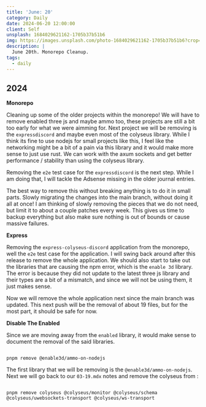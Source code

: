 ```yaml
---
title: 'June: 20'
category: Daily
date: 2024-06-20 12:00:00
client: Self
unsplash: 1684029621162-1705b37b51b6
img: https://images.unsplash.com/photo-1684029621162-1705b37b51b6?crop=entropy&cs=srgb&fm=jpg&ixid=MnwzNjM5Nzd8MHwxfHJhbmRvbXx8fHx8fHx8fDE2ODE3NDg2ODY&ixlib=rb-4.0.3&q=85
description: |
  June 20th. Monorepo Cleanup.
tags:
  - daily
---
```



## 2024

**Monorepo**

Cleaning up some of the older projects within the monorepo!
We will have to remove enabled three js and maybe ammo too, these projects are still a bit too early for what we were aimming for.
Next project we will be removing is the `expressdiscord` and maybe even most of the colyseus library.
While I think its fine to use nodejs for small projects like this, I feel like the networking might be a bit of a pain via this library and it would make more sense to just use rust.
We can work with the axum sockets and get better performance / stability than using the colyseus library.

Removing the `e2e` test case for the `expressdiscord` is the next step.
While I am doing that, I will tackle the Adsense missing in the older journal entries.

The best way to remove this without breaking anything is to do it in small parts.
Slowly migrating the changes into the main branch, without doing it all at once!
I am thinking of slowly removing the pieces that we do not need, but limit it to about a couple patches every week.
This gives us time to backup everything but also make sure nothing is out of bounds or cause massive failures.

**Express**

Removing the `express-colyseus-discord` application from the monorepo, well the `e2e` test case for the application.
I will swing back around after this release to remove the whole application.
We should also start to take out the libraries that are causing the npm error, which is the `enable 3d` library.
The error is because they did not update to the latest three js library and their types are a bit of a mismatch, and since we will not be using them, it just makes sense.

Now we will remove the whole application next since the main branch was updated.
This next push will be the removal of about 19 files, but for the most part, it should be safe for now.

**Disable The Enabled**

Since we are moving away from the `enabled` library, it would make sense to document the removal of the said libraries.

```shell

pnpm remove @enable3d/ammo-on-nodejs

```

The first library that we will be removing is the `@enable3d/ammo-on-nodejs`.
Next we will go back to our `03-19.mdx` notes and remove the colyseus from : 

```shell

pnpm remove colyseus @colyseus/monitor @colyseus/schema @colyseus/uwebsockets-transport @colyseus/ws-transport

```